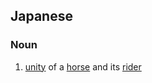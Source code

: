 ==Japanese==
{{ja-kanjitab|じん|ば|いち|k3=いっ|たい|yomi=o}}

===Noun===
{{ja-noun|じんばいったい}}

# [[unity]] of a [[horse]] and its [[rider]]